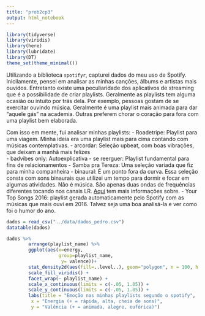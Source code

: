 ```yaml
---
title: "prob2cp3"
output: html_notebook
---
```


```r
library(tidyverse)
library(viridis)
library(here)
library(lubridate)
library(DT)
theme_set(theme_minimal())
```

Utilizando a biblioteca `spotifyr`, capturei dados do meu uso de Spotify. Inicilamente, pensei em analisar as minhas canções, álbums e artistas mais ouvidos. Entretanto existe uma peculiaridade dos aplicativos de streaming que é a possibilidade de criar playlists. Geralmente as playlists tem alguma ocasião ou intuito por trás dela. Por exemplo, pessoas gostam de se exercitar ouvindo música. Geralmente é uma playlist mais animada para dar "aquele gás" na academia. Outras preferem chorar o coração para fora com uma playlist bem elaborada. 

Com isso em mente, fui analisar minhas playlists:
- Roadetripe: Playlist para uma viagem. Minha ideia era uma playlist mais para cima contando com músicas contemplativas.
- arcordar: Seleção upbeat, com boas vibrações, que deixam a manhã mais felizes\
- badvibes only: Autoexplicativa
- se reerguer: Playlist fundamental para fins de relacionamentos 
- Samba pra Tereza: Uma seleção variada que fiz para minha companheira
- binaural: É um ponto fora da curva. Essa seleção consta com sons binaurais que utilizei um tempo para dormir e focar em algumas atividades. Não é música. São apenas duas ondas de frequências diferentes tocando nos canais LR. [Aqui](https://pt.wikipedia.org/wiki/Binaural) tem mais informações sobre.
- Your Top Songs 2016: playlist gerada automaticamente pelo Spotify com as músicas que mais ouvi em 2016. Talvez seja uma boa analisá-la e ver como foi o humor do ano. 

```r
dados = read_csv("../data/dados_pedro.csv")
datatable(dados)
```


```r
dados %>% 
        arrange(playlist_name) %>%
        ggplot(aes(x=energy,
                   group=playlist_name,
                    y= valence))+
        stat_density2d(aes(fill=..level..), geom="polygon", n = 100, h = .25) +
        scale_fill_viridis() +
        facet_wrap(~ playlist_name) +
        scale_x_continuous(limits = c(-.05, 1.05)) + 
        scale_y_continuous(limits = c(-.05, 1.05)) +
        labs(title = "Emoção nas minhas playlists segundo o spotify", 
         x = "Energia (+ = rápida, alta, cheia de sons)", 
         y = "Valência (+ = animada, alegre, eufórica)")
```
